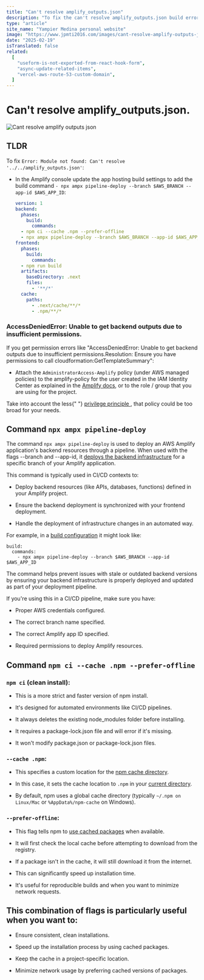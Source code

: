 ```yaml
---
title: "Can't resolve amplify_outputs.json"
description: "To fix the can't resolve amplify_outputs.json build error add `npx ampx pipeline-deploy --branch $AWS_BRANCH --app-id $AWS_APP_ID1 to the build settings and attach the AdministratorAccess-Amplify policy"
type: "article"
site_name: "Yampier Medina personal website"
image: "https://www.jpmti2016.com/images/cant-resolve-amplify-outputs-json.jpg"
date: "2025-02-19"
isTranslated: false
related:
  [
    "useform-is-not-exported-from-react-hook-form",
    "async-update-related-items",
    "vercel-aws-route-53-custom-domain",
  ]
---
```


# Can't resolve amplify_outputs.json.

<Image
  alt="Cant resolve amplify outputs json"
  src="/images/cant-resolve-amplify-outputs-json.jpg"
  width={1920}
  height={1080}
  layout="responsive"
  quality={60}
  priority
/>

## TLDR

To fix `Error: Module not found: Can't resolve '../../amplify_outputs.json'`:

- In the Amplify console update the app hosting build settings to add the build command `- npx ampx pipeline-deploy --branch $AWS_BRANCH --app-id $AWS_APP_ID`:

  ```yml
  version: 1
  backend:
    phases:
      build:
        commands:
  	- npm ci --cache .npm --prefer-offline
  	- npx ampx pipeline-deploy --branch $AWS_BRANCH --app-id $AWS_APP_ID
  frontend:
    phases:
      build:
        commands:
  	- npm run build
    artifacts:
      baseDirectory: .next
      files:
        - '**/*'
    cache:
      paths:
        - .next/cache/**/*
        - .npm/**/*
  ```

### AccessDeniedError: Unable to get backend outputs due to insufficient permissions.

If you get permission errors like "AccessDeniedError: Unable to get backend outputs due to insufficient permissions.Resolution: Ensure you have permissions to call cloudformation:GetTemplateSummary":

- Attach the `AdministratorAccess-Amplify` policy (under AWS managed policies) to the amplify-policy for the user created in the IAM Identity Center as explained in the [Amplify docs](https://docs.amplify.aws/react/start/account-setup/), or to the role / group that you are using for the project.

<Notice className="">
  <p>
    Take into account the less{" "}
    <a href="https://docs.aws.amazon.com/IAM/latest/UserGuide/best-practices.html#grant-least-privilege">
      privilege principle
    </a>
    , that policy could be too broad for your needs.
  </p>
</Notice>

## Command `npx ampx pipeline-deploy`

The command `npx ampx pipeline-deploy` is used to deploy an AWS Amplify application's backend resources through a pipeline. When used with the flags --branch and --app-id, it [deploys the backend infrastructure](https://aws.amazon.com/blogs/mobile/deploy-a-single-page-application-in-less-than-10-minutes-using-amazon-codecatalyst/) for a specific branch of your Amplify application.

This command is typically used in CI/CD contexts to:

- Deploy backend resources (like APIs, databases, functions) defined in your Amplify project.

- Ensure the backend deployment is synchronized with your frontend deployment.

- Handle the deployment of infrastructure changes in an automated way.

For example, in a [build configuration](https://docs.aws.amazon.com/code-library/latest/ug/cli_2_codepipeline_code_examples.html) it might look like:

```
build:
  commands:
    - npx ampx pipeline-deploy --branch $AWS_BRANCH --app-id $AWS_APP_ID
```

The command helps prevent issues with stale or outdated backend versions by ensuring your backend infrastructure is properly deployed and updated as part of your deployment pipeline.

If you're using this in a CI/CD pipeline, make sure you have:

- Proper AWS credentials configured.

- The correct branch name specified.

- The correct Amplify app ID specified.

- Required permissions to deploy Amplify resources.

## Command `npm ci --cache .npm --prefer-offline`

### `npm ci` (clean install):

- This is a more strict and faster version of npm install.

- It's designed for automated environments like CI/CD pipelines.

- It always deletes the existing node_modules folder before installing.

- It requires a package-lock.json file and will error if it's missing.

- It won't modify package.json or package-lock.json files.

### `--cache .npm`:

- This specifies a custom location for the [npm cache directory](https://stackoverflow.com/questions/20836317/when-use-npm-cache-and-why).

- In this case, it sets the cache location to `.npm` in your [current directory](https://towardsdev.com/package-manager-85d3c2d60468).

- By default, npm uses a global cache directory (typically `~/.npm on Linux/Mac` or `%AppData%/npm-cache` on Windows).

### `--prefer-offline`:

- This flag tells npm to [use cached packages](https://stackoverflow.com/questions/43709240/what-does-yarn-prefer-offline-do) when available.

- It will first check the local cache before attempting to download from the registry.

- If a package isn't in the cache, it will still download it from the internet.

- This can significantly speed up installation time.

- It's useful for reproducible builds and when you want to minimize network requests.

## This combination of flags is particularly useful when you want to:

- Ensure consistent, clean installations.

- Speed up the installation process by using cached packages.

- Keep the cache in a project-specific location.

- Minimize network usage by preferring cached versions of packages.
